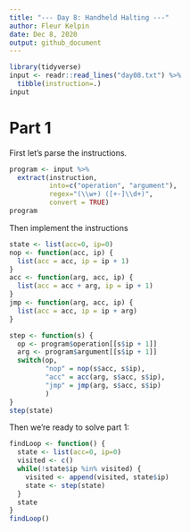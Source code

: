 ```yaml
---
title: "--- Day 8: Handheld Halting ---"
author: Fleur Kelpin
date: Dec 8, 2020
output: github_document
---
```

```r
library(tidyverse)
input <- readr::read_lines("day08.txt") %>%
  tibble(instruction=.)
input
```
# Part 1

First let's parse the instructions.
```r
program <- input %>%
  extract(instruction,
          into=c("operation", "argument"),
          regex="(\\w+) ([+-]\\d+)",
          convert = TRUE)
program
```
Then implement the instructions
```r
state <- list(acc=0, ip=0)
nop <- function(acc, ip) {
  list(acc = acc, ip = ip + 1)
}
acc <- function(arg, acc, ip) {
  list(acc = acc + arg, ip = ip + 1)
}
jmp <- function(arg, acc, ip) {
  list(acc = acc, ip = ip + arg)
}

step <- function(s) {
  op <- program$operation[[s$ip + 1]]
  arg <- program$argument[[s$ip + 1]]
  switch(op,
         "nop" = nop(s$acc, s$ip),
         "acc" = acc(arg, s$acc, s$ip),
         "jmp" = jmp(arg, s$acc, s$ip)
         )
}
step(state)
```
Then we're ready to solve part 1:
```r
findLoop <- function() {
  state <- list(acc=0, ip=0)
  visited <- c()
  while(!state$ip %in% visited) {
    visited <- append(visited, state$ip)
    state <- step(state)
  }
  state
}
findLoop()
```

